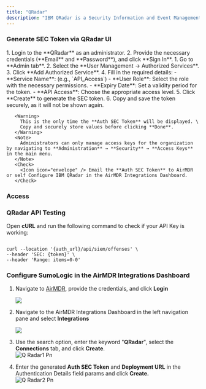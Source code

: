 ```yaml
---
title: "QRadar"
description: "IBM QRadar is a Security Information and Event Management (SIEM) solution that helps organizations detect, investigate, and respond to security threats. It collects and analyzes log data from various sources (network devices, servers, applications, etc.) to identify potential security incidents."
---
```


### Generate SEC Token via QRadar UI

<Steps>
  <Step title="Access IBM QRadar Portal">
    1. Login to the **QRadar** as an administrator.
    2. Provide the necessary credentials (**Email** and **Password**), and click **Sign In**.
  </Step>
  <Step title="Create an Auth SEC Token">
    1. Go to **Admin tab**.
    2. Select the **User Management → Authorized Services**.
    3. Click **Add Authorized Service**.
    4. Fill in the required details:
       - **Service Name**: (e.g., `API_Access`)
       - **User Role**: Select the role with the necessary permissions.
       - **Expiry Date**: Set a validity period for the token.
       - **API Access**: Choose the appropriate access level.
    5. Click **Create** to generate the SEC token.
    6. Copy and save the token securely, as it will not be shown again.

       <Warning>
         This is the only time the **Auth SEC Token** will be displayed. \
         Copy and securely store values before clicking **Done**.
       </Warning>
       <Note>
         Administrators can only manage access keys for the organization by navigating to **Administration** → **Security** → **Access Keys** in the main menu.
       </Note>
       <Check>
         <Icon icon="envelope" /> Email the **Auth SEC Token** to AirMDR or self Configure IBM QRadar in the AirMDR Integrations Dashboard.
       </Check>
  </Step>
</Steps>

### Access

### QRadar API Testing

Open **cURL** and run the following command to check if your API Key is working:

```

curl --location '{auth_url}/api/siem/offenses' \
--header 'SEC: {token}' \
--header 'Range: items=0-0'
```

### Configure SumoLogic in the AirMDR Integrations Dashboard

1. Navigate to [AirMDR](https://app.airmdr.com/auth/login), provide the credentials, and click **Login**

   ![](/images/Datadog11.png)
2. Navigate to the AirMDR Integrations Dashboard in the left navigation pane and select **Integrations**

   ![](/images/Datadog9.png)
3. Use the search option, enter the keyword "**QRadar**", select the **Connections** tab, and click **Create**.\
   ![Q Radar1 Pn](/images/QRadar1.png)
4. Enter the generated **Auth SEC Token** and **Deployment URL** in the Authentication Details field params and click **Create.**\
   ![Q Radar2 Pn](/images/QRadar2.png)